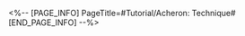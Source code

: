 <%-- [PAGE_INFO]
PageTitle=#Tutorial/Acheron: Technique#
[END_PAGE_INFO] --%>
{{Tutorial
|sort      = 960501
|title     = Acheron: Technique
|subtitle  = 
|type      = 
|about     = 
|image1    = Tutorial Acheron Technique 1.png{{subst:void|<!--$UPLOAD:<<SpriteOutput/TutorialPic/TutorialPage_960501.png>-<Tutorial Acheron Technique 1.png>>}}
|text1     = During exploration, using Acheron's {{Color|h|nobold=1|Technique}} to hit normal enemies will {{Color|h|nobold=1|instantly defeat them}} without entering combat. When the Technique does not hit an enemy, {{Color|h|nobold=1|no Technique Points are consumed}}.
}}